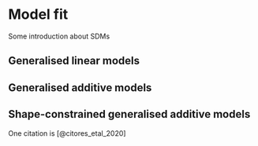 # Model fit

Some introduction about SDMs

## Generalised linear models

## Generalised additive models

## Shape-constrained generalised additive models

One citation is [@citores_etal_2020]